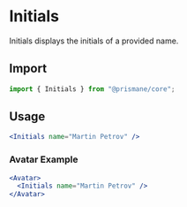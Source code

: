 # Initials

Initials displays the initials of a provided name.

## Import

```js
import { Initials } from "@prismane/core";
```

## Usage

```jsx
<Initials name="Martin Petrov" />
```

### Avatar Example

```jsx
<Avatar>
  <Initials name="Martin Petrov" />
</Avatar>
```
